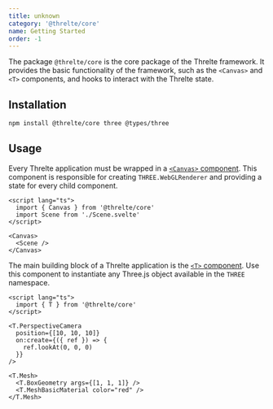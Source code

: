 ```yaml
---
title: unknown
category: '@threlte/core'
name: Getting Started
order: -1
---
```


The package `@threlte/core` is the core package of the Threlte framework. It provides the basic
functionality of the framework, such as the `<Canvas>` and `<T>` components, and hooks to interact
with the Threlte state.

## Installation

```bash title="Terminal"
npm install @threlte/core three @types/three
```

## Usage

Every Threlte application must be wrapped in a [`<Canvas>` component](/docs/reference/core/canvas). This component is responsible
for creating `THREE.WebGLRenderer` and providing a state for every child component.

```svelte title="App.svelte"
<script lang="ts">
  import { Canvas } from '@threlte/core'
  import Scene from './Scene.svelte'
</script>

<Canvas>
  <Scene />
</Canvas>
```

The main building block of a Threlte application is the [`<T>` component](/docs/reference/core/t). Use this component to instantiate
any Three.js object available in the `THREE` namespace.

```svelte title="Scene.svelte"
<script lang="ts">
  import { T } from '@threlte/core'
</script>

<T.PerspectiveCamera
  position={[10, 10, 10]}
  on:create={({ ref }) => {
    ref.lookAt(0, 0, 0)
  }}
/>

<T.Mesh>
  <T.BoxGeometry args={[1, 1, 1]} />
  <T.MeshBasicMaterial color="red" />
</T.Mesh>
```
